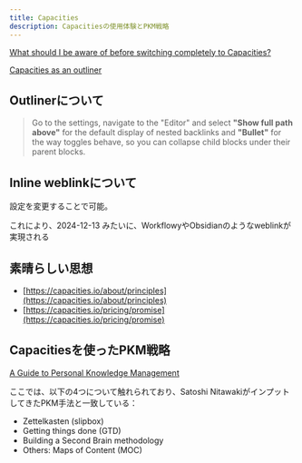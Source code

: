 ```yaml
---
title: Capacities
description: Capacitiesの使用体験とPKM戦略
---
```


[What should I be aware of before switching completely to Capacities?](https://www.reddit.com/r/capacitiesapp/comments/1e32jy6/what_should_i_be_aware_of_before_switching/)

[Capacities as an outliner](https://capacities.io/tutorials/outliner-mode)

## Outlinerについて

> Go to the settings, navigate to the "Editor" and select **"Show full path above"** for the default display of nested backlinks and **"Bullet"** for the way toggles behave, so you can collapse child blocks under their parent blocks.

## Inline weblinkについて

設定を変更することで可能。

これにより、2024-12-13 みたいに、WorkflowyやObsidianのようなweblinkが実現される

## 素晴らしい思想

- [https://capacities.io/about/principles](https://capacities.io/about/principles)
- [https://capacities.io/pricing/promise](https://capacities.io/pricing/promise)

## Capacitiesを使ったPKM戦略

[A Guide to Personal Knowledge Management](https://capacities.io/blog/guide-to-pkm)

ここでは、以下の4つについて触れられており、Satoshi NitawakiがインプットしてきたPKM手法と一致している：

- Zettelkasten (slipbox)
- Getting things done (GTD)
- Building a Second Brain methodology
- Others: Maps of Content (MOC)
